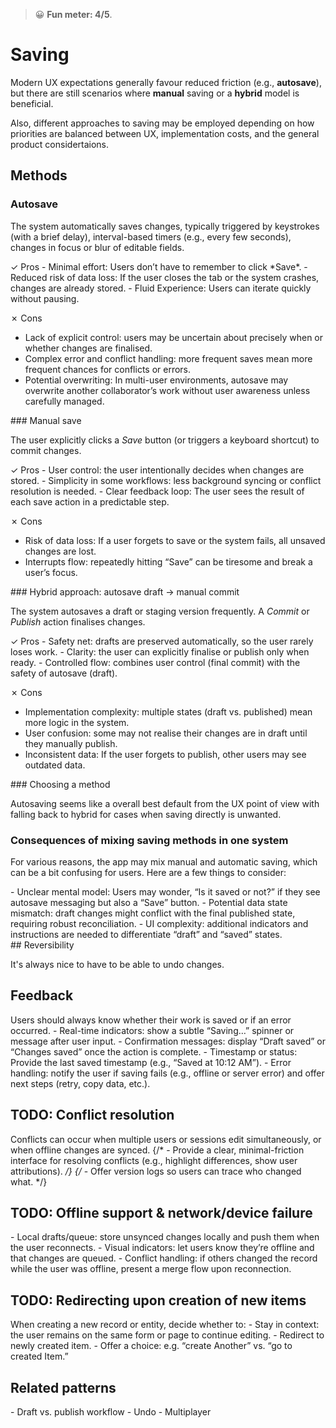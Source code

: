 
<Meta title="Patterns/Saving" />

> 😀 **Fun meter: 4/5**.

# Saving

Modern UX expectations generally favour reduced friction (e.g., **autosave**), but there are still scenarios where **manual** saving or a **hybrid** model is beneficial.

Also, different approaches to saving may be employed depending on how priorities are balanced between UX, implementation costs, and the general product considertaions.

## Methods

### Autosave

The system automatically saves changes, typically triggered by keystrokes (with a brief delay), interval-based timers (e.g., every few seconds), changes in focus or blur of editable fields.
<div>
✓ Pros
- Minimal effort: Users don’t have to remember to click *Save*.
- Reduced risk of data loss: If the user closes the tab or the system crashes, changes are already stored.
- Fluid Experience: Users can iterate quickly without pausing.


✗ Cons
- Lack of explicit control: users may be uncertain about precisely when or whether changes are finalised.
- Complex error and conflict handling: more frequent saves mean more frequent chances for conflicts or errors.
- Potential overwriting: In multi-user environments, autosave may overwrite another collaborator’s work without user awareness unless carefully managed.
</div>
### Manual save

The user explicitly clicks a *Save* button (or triggers a keyboard shortcut) to commit changes.
<div>
✓ Pros
- User control: the user intentionally decides when changes are stored.
- Simplicity in some workflows: less background syncing or conflict resolution is needed.
- Clear feedback loop: The user sees the result of each save action in a predictable step.

✗ Cons
- Risk of data loss: If a user forgets to save or the system fails, all unsaved changes are lost.
- Interrupts flow: repeatedly hitting “Save” can be tiresome and break a user’s focus.
</div>
### Hybrid approach: autosave draft → manual commit

The system autosaves a draft or staging version frequently. A *Commit* or *Publish* action finalises changes.
<div>
✓ Pros
- Safety net: drafts are preserved automatically, so the user rarely loses work.
- Clarity: the user can explicitly finalise or publish only when ready.
- Controlled flow: combines user control (final commit) with the safety of autosave (draft).

✗ Cons
- Implementation complexity: multiple states (draft vs. published) mean more logic in the system.
- User confusion: some may not realise their changes are in draft until they manually publish.
- Inconsistent data: If the user forgets to publish, other users may see outdated data.
</div>
### Choosing a method

Autosaving seems like a overall best default from the UX point of view with falling back to hybrid for cases when saving directly is unwanted.

### Consequences of mixing saving methods in one system

For various reasons, the app may mix manual and automatic saving, which can be a bit confusing for users. Here are a few things to consider:
<div>
- Unclear mental model: Users may wonder, “Is it saved or not?” if they see autosave messaging but also a “Save” button.
- Potential data state mismatch: draft changes might conflict with the final published state, requiring robust reconciliation.
- UI complexity: additional indicators and instructions are needed to differentiate “draft” and “saved” states.
</div>
## Reversibility

It's always nice to have to be able to undo changes.

## Feedback

<div>
Users should always know whether their work is saved or if an error occurred.
- Real-time indicators: show a subtle “Saving…” spinner or message after user input.
- Confirmation messages: display “Draft saved” or “Changes saved” once the action is complete.
- Timestamp or status: Provide the last saved timestamp (e.g., “Saved at 10:12 AM”).
- Error handling: notify the user if saving fails (e.g., offline or server error) and offer next steps (retry, copy data, etc.).
</div>

## TODO: Conflict resolution

Conflicts can occur when multiple users or sessions edit simultaneously, or when offline changes are synced.
{/* - Provide a clear, minimal-friction interface for resolving conflicts (e.g., highlight differences, show user attributions). */}
{/* - Offer version logs so users can trace who changed what. */}

## TODO: Offline support & network/device failure

<div>
- Local drafts/queue: store unsynced changes locally and push them when the user reconnects.
- Visual indicators: let users know they’re offline and that changes are queued.
- Conflict handling: if others changed the record while the user was offline, present a merge flow upon reconnection.
</div>

## TODO: Redirecting upon creation of new items

<div>
When creating a new record or entity, decide whether to:
- Stay in context: the user remains on the same form or page to continue editing.
- Redirect to newly created item.
- Offer a choice: e.g. “create Another” vs. “go to created Item.”
</div>

## Related patterns

<div>
- Draft vs. publish workflow
- Undo
- Multiplayer
</div>